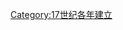 {{estcat|164|2|1639|1650}}
{{Commons cat|1642 establishments}}
[[Category:17世纪各年建立|Category:17世纪各年建立]]